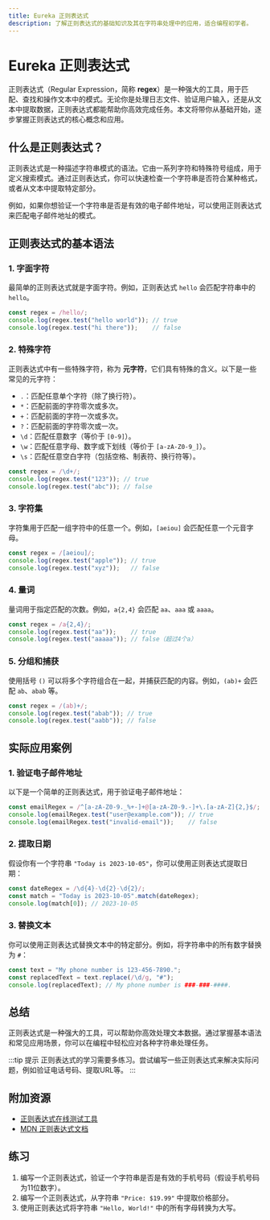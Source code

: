 ```yaml
---
title: Eureka 正则表达式
description: 了解正则表达式的基础知识及其在字符串处理中的应用，适合编程初学者。
---
```


# Eureka 正则表达式

正则表达式（Regular Expression，简称 **regex**）是一种强大的工具，用于匹配、查找和操作文本中的模式。无论你是处理日志文件、验证用户输入，还是从文本中提取数据，正则表达式都能帮助你高效完成任务。本文将带你从基础开始，逐步掌握正则表达式的核心概念和应用。

## 什么是正则表达式？

正则表达式是一种描述字符串模式的语法。它由一系列字符和特殊符号组成，用于定义搜索模式。通过正则表达式，你可以快速检查一个字符串是否符合某种格式，或者从文本中提取特定部分。

例如，如果你想验证一个字符串是否是有效的电子邮件地址，可以使用正则表达式来匹配电子邮件地址的模式。

## 正则表达式的基本语法

### 1. 字面字符
最简单的正则表达式就是字面字符。例如，正则表达式 `hello` 会匹配字符串中的 `hello`。

```javascript
const regex = /hello/;
console.log(regex.test("hello world")); // true
console.log(regex.test("hi there"));    // false
```

### 2. 特殊字符
正则表达式中有一些特殊字符，称为 **元字符**，它们具有特殊的含义。以下是一些常见的元字符：

- `.`：匹配任意单个字符（除了换行符）。
- `*`：匹配前面的字符零次或多次。
- `+`：匹配前面的字符一次或多次。
- `?`：匹配前面的字符零次或一次。
- `\d`：匹配任意数字（等价于 `[0-9]`）。
- `\w`：匹配任意字母、数字或下划线（等价于 `[a-zA-Z0-9_]`）。
- `\s`：匹配任意空白字符（包括空格、制表符、换行符等）。

```javascript
const regex = /\d+/;
console.log(regex.test("123")); // true
console.log(regex.test("abc")); // false
```

### 3. 字符集
字符集用于匹配一组字符中的任意一个。例如，`[aeiou]` 会匹配任意一个元音字母。

```javascript
const regex = /[aeiou]/;
console.log(regex.test("apple")); // true
console.log(regex.test("xyz"));   // false
```

### 4. 量词
量词用于指定匹配的次数。例如，`a{2,4}` 会匹配 `aa`、`aaa` 或 `aaaa`。

```javascript
const regex = /a{2,4}/;
console.log(regex.test("aa"));    // true
console.log(regex.test("aaaaa")); // false（超过4个a）
```

### 5. 分组和捕获
使用括号 `()` 可以将多个字符组合在一起，并捕获匹配的内容。例如，`(ab)+` 会匹配 `ab`、`abab` 等。

```javascript
const regex = /(ab)+/;
console.log(regex.test("abab")); // true
console.log(regex.test("aabb")); // false
```

## 实际应用案例

### 1. 验证电子邮件地址
以下是一个简单的正则表达式，用于验证电子邮件地址：

```javascript
const emailRegex = /^[a-zA-Z0-9._%+-]+@[a-zA-Z0-9.-]+\.[a-zA-Z]{2,}$/;
console.log(emailRegex.test("user@example.com")); // true
console.log(emailRegex.test("invalid-email"));    // false
```

### 2. 提取日期
假设你有一个字符串 `"Today is 2023-10-05"`，你可以使用正则表达式提取日期：

```javascript
const dateRegex = /\d{4}-\d{2}-\d{2}/;
const match = "Today is 2023-10-05".match(dateRegex);
console.log(match[0]); // 2023-10-05
```

### 3. 替换文本
你可以使用正则表达式替换文本中的特定部分。例如，将字符串中的所有数字替换为 `#`：

```javascript
const text = "My phone number is 123-456-7890.";
const replacedText = text.replace(/\d/g, "#");
console.log(replacedText); // My phone number is ###-###-####.
```

## 总结

正则表达式是一种强大的工具，可以帮助你高效处理文本数据。通过掌握基本语法和常见应用场景，你可以在编程中轻松应对各种字符串处理任务。

:::tip 提示
正则表达式的学习需要多练习。尝试编写一些正则表达式来解决实际问题，例如验证电话号码、提取URL等。
:::

## 附加资源

- [正则表达式在线测试工具](https://regex101.com/)
- [MDN 正则表达式文档](https://developer.mozilla.org/zh-CN/docs/Web/JavaScript/Guide/Regular_Expressions)

## 练习

1. 编写一个正则表达式，验证一个字符串是否是有效的手机号码（假设手机号码为11位数字）。
2. 编写一个正则表达式，从字符串 `"Price: $19.99"` 中提取价格部分。
3. 使用正则表达式将字符串 `"Hello, World!"` 中的所有字母转换为大写。